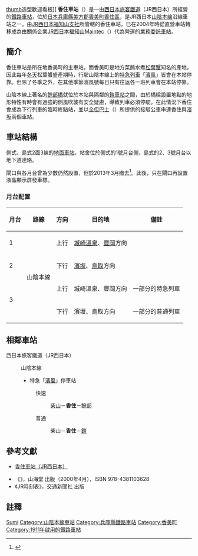 {{noteTA
|T=zh-tw:香住車站;zh-hk:香住站; zh-cn:香住站;
|1=zh-tw:香住車站;zh-hk:香住站; zh-cn:香住站;
}}
{{日本車站資訊
|公司色 = #0072bc
|文字色 = 
|站名 = 香住車站
|圖片 =Kasumi sta01nt3200.jpg
|pxl = 
|圖片說明 =香住車站
|日文原名 =香住
|平假名 =かすみ
 |羅馬拼音 =Kasumi
|副站名 = 
|所屬公司 = [[西日本旅客鐵道|西日本旅客鐵道]]（JR西日本）
|電報略號 =カス
|車站編號 =
|所在地 = [[兵庫縣|兵庫縣]][[美方郡|美方郡]][[香美町|香美町]]<br>[[香住區|香住區]]七日市字區後（{{lang|ja|クゴ}}）22號
|車站構造 = [[地面車站|地面車站]]
|月台配置 = 2面3線
|所屬路線 = {{JR西路線記號|S|A}} [[山陰本線|山陰本線]]
|前一站 = [[柴山車站|柴山]]
|前一站距離 =4.3
|後一站距離= 5.4
|後一站 =[[鎧車站|鎧]]
|距離 = 180.0
|起點站 = [[京都車站|京都]]
|啟用年月日 = 1911年（[[明治|明治]]44年）10月25日
|廢站年月日 = 
|上下車人次 =445
|統計年度 =2013年
|轉車 =
|備註 = [[業務委託車站|業務委託車站]]<br>設有[[綠窗口|綠窗口]]
}}
[[file:Kasumi_sta05st3200.jpg|thumb]]造型歡迎看板]]
'''香住車站'''（{{jpn|j=香住駅|hg=かすみえき|rm=Kasumi eki|f=y}}）是一由[[西日本旅客鐵道|西日本旅客鐵道]]（JR西日本）所經營的[[鐵路車站|鐵路車站]]，位於[[日本|日本]][[兵庫縣|兵庫縣]][[美方郡|美方郡]][[香美町|香美町]][[香住區|香住區]]，是JR西日本[[山陰本線|山陰本線]]沿線車站之一。由[[西日本旅客鐵道福知山支社|JR西日本福知山支社]]所管轄的香住車站，已在2004年時從直營車站轉移成為由關係企業[[JR西日本福知山Maintec|JR西日本福知山Maintec]]（{{lang|ja|ジェイアール西日本福知山メンテック}}）代為營運的[[業務委託車站|業務委託車站]]。

==簡介==

香住車站是所在地香美町的主車站，而香美町是地方菜餚水煮[[松葉蟹|松葉蟹]]知名的產地，因此每年[[冬天|冬天]]松葉蟹盛產期時，行駛山陰本線上的[[特急列車|特急列車]]「[[濱風號列車|濱風]]」皆會在本站停靠。但除了冬季之外，在其他季節濱風號每日只有往返各一班列車會在本站停靠。

山陰本線上著名的[[餘部橋|餘部橋]]就位於本站與隔鄰的[[鎧車站|鎧車站]]之間，由於橋樑設置地點的地形特性有時會有過強的側風吹襲有安全疑慮，導致列車必須停駛。在此情況下香住會成為下行列車的臨時終點站，並以[[全但巴士|全但巴士]]（{{lang|ja|全但バス}}）所提供的接駁公車串連香住與[[濱坂車站|濱坂]]兩個車站。
== 車站結構 ==
側式、島式2面3線的[[地面車站|地面車站]]。站舍位於側式的1號月台側，島式的2、3號月台以地下道連絡。

閘口與各月台曾為少數仍然設置{{link-ja|翻牌式資訊顯示屏|反転フラップ式案内表示機}}，但於2013年3月撤去<ref name="yomiuri20130317">{{Cite web|url=http://www.yomiuri.co.jp/e-japan/hyogo/news/20130316-OYT8T01212.htm|title=浜坂、香住駅の発車標撤去　乗客混乱|publisher=読売新聞|date=2013-03-17|accessdate=2013-03-17|archiveurl=https://archive.fo/20130317070409/http://www.yomiuri.co.jp/e-japan/hyogo/news/20130316-OYT8T01212.htm|archivedate=2013年3月17日|deadurl=yes}}</ref>。此後，只在閘口再設置液晶顯示屏發車標。
=== 月台配置 ===
{| class="wikitable"
!月台<!-- 事業者による呼称 --->!!路線!!方向!!目的地!!備註
|-
! 1
| rowspan=4|{{JR西路線記號|S|A}} 山陰本線
| style="text-align:center" | 上行
| [[城崎溫泉站|城崎溫泉]]、[[豐岡站_(兵庫縣)|豐岡]]方向
|
|-
! 2
| style="text-align:center" | 下行
| [[濱坂站|濱坂]]、[[鳥取站|鳥取]]方向
|
|-
! rowspan=2 | 3
| style="text-align:center" | 上行
| 城崎溫泉、豐岡方向
| 一部分的特急列車
|-
| style="text-align:center" | 下行
| 濱坂、鳥取方向
| 一部分的普通列車<!-- 特急待避関係なし --->
|}
== 相鄰車站 ==
; 西日本旅客鐵道（JR西日本）
: {{JR西路線記號|S|A}} 山陰本線
:* 特急「[[濱風號列車|濱風]]」停車站
:: {{Color|#ff6600|■}}快速
::: [[柴山站|柴山]]－'''香住'''－[[餘部站|餘部]]
:: {{Color|#999|■}}普通
::: 柴山－'''香住'''－[[鎧站|鎧]]

==參考文獻==
*{{ja}}[http://www.jr-odekake.net/eki/top.php?id=0630735 香住車站（JR西日本）] {{Wayback|url=http://www.jr-odekake.net/eki/top.php?id=0630735 |date=20090720235923 }}
* 《{{lang|ja|JR西日本 ― 全51線区の駅・運転・車両のすべてを徹底解説}}》，山海堂 出版（2000年4月），ISBN 978-4381103628
* 《JR時刻表》，交通新聞社 出版

==註釋==
<references/>


{{山陰本線 (鳥取地區)}}


{{DEFAULTSORT:Kasumi}}
[[Category:日本鐵路車站_Ka|Sumi]]
[[Category:山陰本線車站|Category:山陰本線車站]]
[[Category:兵庫縣鐵路車站|Category:兵庫縣鐵路車站]]
[[Category:香美町|Category:香美町]]
[[Category:1911年啟用的鐵路車站|Category:1911年啟用的鐵路車站]]